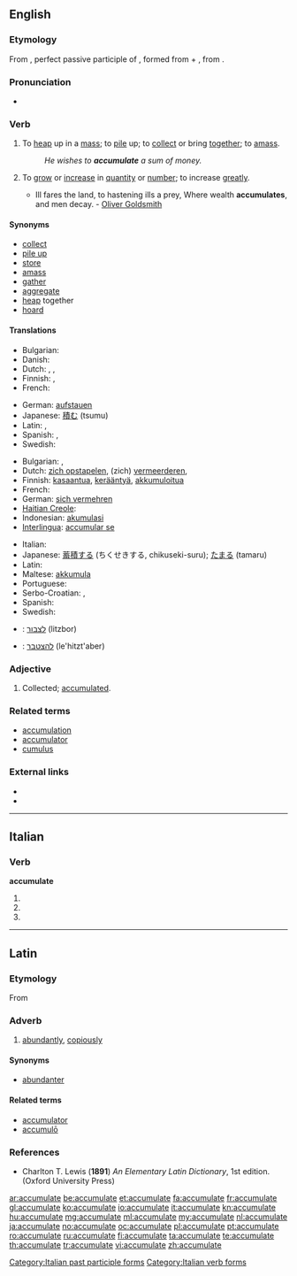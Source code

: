 ==English==

===Etymology===
From {{etyl|la}} {{term|accumulatus|accumulātus||lang=la}}, perfect passive participle of {{term|accumulo|accumulō|amass, pile up|lang=la}}, formed from {{term|ad-||to, towards, at|lang=la}} + {{term|cumulo|cumulō|heap|lang=la}}, from {{term|cumulus||heap|lang=la}}.

===Pronunciation===
* {{IPA|/əˈkjuːmjʊˌleɪt/}}

===Verb===
{{en-verb|accumulat|ing}}

# {{transitive}} To [[heap]] up in a [[mass]]; to [[pile]] up; to [[collect]] or bring [[together]]; to [[amass]].
#: ''He wishes to '''accumulate''' a sum of money.''
# {{intransitive}} To [[grow]] or [[increase]] in [[quantity]] or [[number]]; to increase [[greatly]].
#* Ill fares the land, to hastening ills a prey, Where wealth '''accumulates''', and men decay. - [[w:Oliver Goldsmith|Oliver Goldsmith]]

====Synonyms====
* [[collect]]
* [[pile up]]
* [[store]]
* [[amass]]
* [[gather]]
* [[aggregate]]
* [[heap]] together
* [[hoard]]

====Translations====
{{trans-top|to pile up}}
* Bulgarian: {{t|bg|натрупвам}}
* Danish: {{t+|da|akkumulere}}
* Dutch: {{t-|nl|opstapelen}}, {{t+|nl|vermeerderen}}, {{t|nl|accumuleren}}
* Finnish: {{t+|fi|kasata}}, {{t+|fi|kerätä}}
* French: {{t|fr|accumuler}}
{{trans-mid}}
* German: [[aufstauen]]
* Japanese: [[積む]] (tsumu)
* Latin: {{t-|la|accumulo|alt=accumulō}},  {{t-|la|cumulo|alt=cumulō}}
* Spanish: {{t|es|acumular}}, {{t|es|amontonar}}
* Swedish: {{t|sv|ackumelera}}
{{trans-bottom}}

{{trans-top|to grow in number}}
* Bulgarian: {{t|bg|събирам се}},  {{t|bg|увеличавам се}}
* Dutch: [[zich opstapelen]], (zich) [[vermeerderen]],  {{t|nl|accumuleren}}
* Finnish: [[kasaantua]], [[kerääntyä]], [[akkumuloitua]]
* French: {{t+|fr|accumuler}}
* German: [[sich vermehren]]
* [[Haitian Creole]]: {{tø|ht|akimile}}
* Indonesian: [[akumulasi]]
* [[Interlingua]]: [[accumular se]]
{{trans-mid}}
* Italian: {{t-|it|accumularsi}}
* Japanese: [[蓄積する]] (ちくせきする, chikuseki-suru); [[たまる]] (tamaru)
* Latin: {{t-|la|accumulo|alt=accumulō}}
* Maltese: [[akkumula]]
* Portuguese: {{t+|pt|acumular}}
* Serbo-Croatian: {{t|sh|akumulirati|xs=Serbo-Croatian}},  {{t|sh|nakupljati|xs=Serbo-Croatian}}
* Spanish: {{t-|es|acumularse}}
* Swedish: {{t|sv|ackumuleras}}
{{trans-bottom}}

{{checktrans-top}}
* {{ttbc|he}}: [[לצבור]] (litzbor)
* {{ttbc|he}}: [[להצטבר]] (le'hitzt'aber)
{{trans-bottom}}

===Adjective===
{{en-adj|-}}

# {{rare}} Collected; [[accumulated]].

===Related terms===
* [[accumulation]]
* [[accumulator]]
* [[cumulus]]

===External links===
* {{R:Webster 1913}}
* {{R:Century 1911}}

----

==Italian==

===Verb===
'''accumulate'''

# {{form of|[[second-person|Second-person]] [[plural]] [[present tense]]|accumulare|lang=it}}
# {{form of|Second-person plural [[imperative]]|accumulare|lang=it}}
# {{form of|[[feminine|Feminine]] plural|accumulato}}

[[Category:Italian past participle forms]]
[[Category:Italian verb forms]]

----

==Latin==

===Etymology===
From {{term|accumulo|accumulō|amass, pile up|lang=la}}

===Adverb===
{{la-adv|accumulat|accumulāt|e}}

# [[abundantly]], [[copiously]]

====Synonyms====
* [[abundanter]]

====Related terms====
* [[accumulator#Latin|accumulator]]
* [[accumulo#Latin|accumulō]]

===References===
* Charlton T. Lewis ('''1891''') ''An Elementary Latin Dictionary'', 1st edition. (Oxford University Press)

[[ar:accumulate]]
[[be:accumulate]]
[[et:accumulate]]
[[fa:accumulate]]
[[fr:accumulate]]
[[gl:accumulate]]
[[ko:accumulate]]
[[io:accumulate]]
[[it:accumulate]]
[[kn:accumulate]]
[[hu:accumulate]]
[[mg:accumulate]]
[[ml:accumulate]]
[[my:accumulate]]
[[nl:accumulate]]
[[ja:accumulate]]
[[no:accumulate]]
[[oc:accumulate]]
[[pl:accumulate]]
[[pt:accumulate]]
[[ro:accumulate]]
[[ru:accumulate]]
[[fi:accumulate]]
[[ta:accumulate]]
[[te:accumulate]]
[[th:accumulate]]
[[tr:accumulate]]
[[vi:accumulate]]
[[zh:accumulate]]